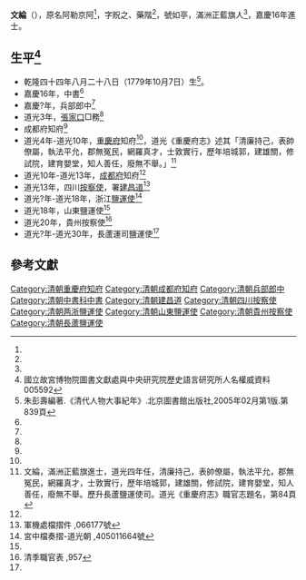 '''文綸'''（{{bd|1779年|10月7日|？年|？月？日|catIdx=W文綸}}），原名阿勒京阿<ref name="清代人物大事紀年" />，字貺之、藥階<ref name="清代人物大事紀年" />，號如亭，滿洲正藍旗人<ref name="清代人物大事紀年" />，嘉慶16年進士。

== 生平<ref>國立故宮博物院圖書文獻處與中央研究院歷史語言研究所人名權威資料005592</ref> ==
* 乾隆四十四年八月二十八日（1779年10月7日）生<ref name="清代人物大事紀年">朱彭壽編著.《清代人物大事紀年》.北京圖書館出版社,2005年02月第1版.第839頁</ref>。
* 嘉慶16年，中書<ref name="066177號" />
* 嘉慶?年，兵部郎中<ref name="066177號" />
* 道光3年，[[張家口|張家口]]□務<ref name="066177號" />
* 成都府知府<ref name="066177號" />
* 道光4年-道光10年，[[重慶府|重慶府]]知府<ref name="066177號" />，道光《重慶府志》述其「清廉持己，表帥僚屬，執法平允，郡無冤民，網羅真才，士敦實行，歷年培城郭，建雄關，修試院，建育嬰堂，知人善任，廢無不舉。」<ref>文綸，滿洲正藍旗進士，道光四年任，清廉持己，表帥僚屬，執法平允，郡無冤民，網羅真才，士敦實行，歷年培城郭，建雄關，修試院，建育嬰堂，知人善任，廢無不舉。歷升長蘆鹽運使司。道光《重慶府志》職官志題名，第84頁</ref>
* 道光10年-道光13年，[[成都府|成都府]]知府<ref name="066177號" />
* 道光13年，四川[[按察使|按察使]]，署[[建昌道|建昌道]]<ref name="066177號">軍機處檔摺件 ,066177號</ref>
* 道光?年-道光18年，浙江[[鹽運使|鹽運使]]<ref name="405011664號">宮中檔奏摺-道光朝 ,405011664號</ref>
* 道光18年，山東鹽運使<ref name="405011664號" />
* 道光20年，貴州按察使<ref name="清季職官表957">清季職官表 ,957</ref>
* 道光?年-道光30年，長蘆運司鹽運使<ref name="清季職官表957" />

==參考文獻==
{{reflist|2}}

{{嘉慶十六年辛未科殿試金榜}}
{{DEFAULTSORT:W文綸}}

[[Category:清朝重慶府知府|Category:清朝重慶府知府]]
[[Category:清朝成都府知府|Category:清朝成都府知府]]
[[Category:清朝兵部郎中|Category:清朝兵部郎中]]
[[Category:清朝中書科中書|Category:清朝中書科中書]]
[[Category:清朝建昌道|Category:清朝建昌道]]
[[Category:清朝四川按察使|Category:清朝四川按察使]]
[[Category:清朝两浙鹽運使|Category:清朝两浙鹽運使]]
[[Category:清朝山東鹽運使|Category:清朝山東鹽運使]]
[[Category:清朝貴州按察使|Category:清朝貴州按察使]]
[[Category:清朝長蘆鹽運使|Category:清朝長蘆鹽運使]]